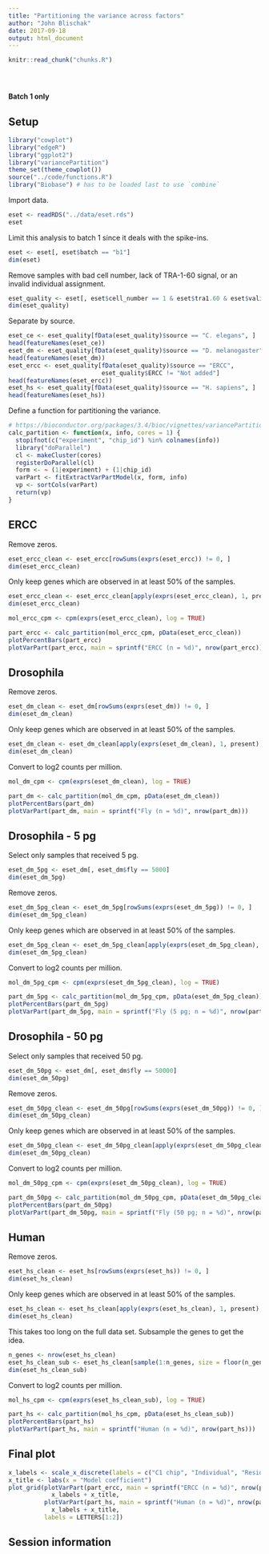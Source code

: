 ```yaml
---
title: "Partitioning the variance across factors"
author: "John Blischak"
date: 2017-09-18
output: html_document
---
```


<!-- The file analysis/chunks.R contains chunks that define default settings
shared across the workflowr files. -->
```r
knitr::read_chunk("chunks.R")
```

<!-- Update knitr chunk options -->
```r
```

<!-- Insert the date the file was last updated -->
```r
```

<!-- Insert the code version (Git commit SHA1) if Git repository exists and R
 package git2r is installed -->
```r
```

**Batch 1 only**

## Setup

```r
library("cowplot")
library("edgeR")
library("ggplot2")
library("variancePartition")
theme_set(theme_cowplot())
source("../code/functions.R")
library("Biobase") # has to be loaded last to use `combine`
```

Import data.

```r
eset <- readRDS("../data/eset.rds")
eset
```

Limit this analysis to batch 1 since it deals with the spike-ins.

```r
eset <- eset[, eset$batch == "b1"]
dim(eset)
```

Remove samples with bad cell number, lack of TRA-1-60 signal, or an invalid
individual assignment.

```r
eset_quality <- eset[, eset$cell_number == 1 & eset$tra1.60 & eset$valid_id]
dim(eset_quality)
```

Separate by source.

```r
eset_ce <- eset_quality[fData(eset_quality)$source == "C. elegans", ]
head(featureNames(eset_ce))
eset_dm <- eset_quality[fData(eset_quality)$source == "D. melanogaster", ]
head(featureNames(eset_dm))
eset_ercc <- eset_quality[fData(eset_quality)$source == "ERCC",
                          eset_quality$ERCC != "Not added"]
head(featureNames(eset_ercc))
eset_hs <- eset_quality[fData(eset_quality)$source == "H. sapiens", ]
head(featureNames(eset_hs))
```

Define a function for partitioning the variance.

```r
# https://bioconductor.org/packages/3.4/bioc/vignettes/variancePartition/inst/doc/variancePartition.R
calc_partition <- function(x, info, cores = 1) {
  stopifnot(c("experiment", "chip_id") %in% colnames(info))
  library("doParallel")
  cl <- makeCluster(cores)
  registerDoParallel(cl)
  form <- ~ (1|experiment) + (1|chip_id)
  varPart <- fitExtractVarPartModel(x, form, info)
  vp <- sortCols(varPart)
  return(vp)
}
```

## ERCC

Remove zeros.

```r
eset_ercc_clean <- eset_ercc[rowSums(exprs(eset_ercc)) != 0, ]
dim(eset_ercc_clean)
```

Only keep genes which are observed in at least 50% of the samples.

```r
eset_ercc_clean <- eset_ercc_clean[apply(exprs(eset_ercc_clean), 1, present), ]
dim(eset_ercc_clean)
```

```r
mol_ercc_cpm <- cpm(exprs(eset_ercc_clean), log = TRUE)
```

```r
part_ercc <- calc_partition(mol_ercc_cpm, pData(eset_ercc_clean))
plotPercentBars(part_ercc)
plotVarPart(part_ercc, main = sprintf("ERCC (n = %d)", nrow(part_ercc)))
```

## Drosophila

Remove zeros.

```r
eset_dm_clean <- eset_dm[rowSums(exprs(eset_dm)) != 0, ]
dim(eset_dm_clean)
```

Only keep genes which are observed in at least 50% of the samples.

```r
eset_dm_clean <- eset_dm_clean[apply(exprs(eset_dm_clean), 1, present), ]
dim(eset_dm_clean)
```

Convert to log2 counts per million.

```r
mol_dm_cpm <- cpm(exprs(eset_dm_clean), log = TRUE)
```

```r
part_dm <- calc_partition(mol_dm_cpm, pData(eset_dm_clean))
plotPercentBars(part_dm)
plotVarPart(part_dm, main = sprintf("Fly (n = %d)", nrow(part_dm)))
```

## Drosophila - 5 pg

Select only samples that received 5 pg.

```r
eset_dm_5pg <- eset_dm[, eset_dm$fly == 5000]
dim(eset_dm_5pg)
```

Remove zeros.

```r
eset_dm_5pg_clean <- eset_dm_5pg[rowSums(exprs(eset_dm_5pg)) != 0, ]
dim(eset_dm_5pg_clean)
```

Only keep genes which are observed in at least 50% of the samples.

```r
eset_dm_5pg_clean <- eset_dm_5pg_clean[apply(exprs(eset_dm_5pg_clean), 1, present), ]
dim(eset_dm_5pg_clean)
```

Convert to log2 counts per million.

```r
mol_dm_5pg_cpm <- cpm(exprs(eset_dm_5pg_clean), log = TRUE)
```

```r
part_dm_5pg <- calc_partition(mol_dm_5pg_cpm, pData(eset_dm_5pg_clean))
plotPercentBars(part_dm_5pg)
plotVarPart(part_dm_5pg, main = sprintf("Fly (5 pg; n = %d)", nrow(part_dm_5pg)))
```

## Drosophila - 50 pg

Select only samples that received 50 pg.

```r
eset_dm_50pg <- eset_dm[, eset_dm$fly == 50000]
dim(eset_dm_50pg)
```

Remove zeros.

```r
eset_dm_50pg_clean <- eset_dm_50pg[rowSums(exprs(eset_dm_50pg)) != 0, ]
dim(eset_dm_50pg_clean)
```

Only keep genes which are observed in at least 50% of the samples.

```r
eset_dm_50pg_clean <- eset_dm_50pg_clean[apply(exprs(eset_dm_50pg_clean), 1, present), ]
dim(eset_dm_50pg_clean)
```

Convert to log2 counts per million.

```r
mol_dm_50pg_cpm <- cpm(exprs(eset_dm_50pg_clean), log = TRUE)
```

```r
part_dm_50pg <- calc_partition(mol_dm_50pg_cpm, pData(eset_dm_50pg_clean))
plotPercentBars(part_dm_50pg)
plotVarPart(part_dm_50pg, main = sprintf("Fly (50 pg; n = %d)", nrow(part_dm_50pg)))
```

## Human

Remove zeros.

```r
eset_hs_clean <- eset_hs[rowSums(exprs(eset_hs)) != 0, ]
dim(eset_hs_clean)
```

Only keep genes which are observed in at least 50% of the samples.

```r
eset_hs_clean <- eset_hs_clean[apply(exprs(eset_hs_clean), 1, present), ]
dim(eset_hs_clean)
```

This takes too long on the full data set. Subsample the genes to get the idea.

```r
n_genes <- nrow(eset_hs_clean)
eset_hs_clean_sub <- eset_hs_clean[sample(1:n_genes, size = floor(n_genes * 0.05)), ]
dim(eset_hs_clean_sub)
```

Convert to log2 counts per million.

```r
mol_hs_cpm <- cpm(exprs(eset_hs_clean_sub), log = TRUE)
```

```r
part_hs <- calc_partition(mol_hs_cpm, pData(eset_hs_clean_sub))
plotPercentBars(part_hs)
plotVarPart(part_hs, main = sprintf("Human (n = %d)", nrow(part_hs)))
```

## Final plot

```r
x_labels <- scale_x_discrete(labels = c("C1 chip", "Individual", "Residuals"))
x_title <- labs(x = "Model coefficient")
plot_grid(plotVarPart(part_ercc, main = sprintf("ERCC (n = %d)", nrow(part_ercc))) +
            x_labels + x_title,
          plotVarPart(part_hs, main = sprintf("Human (n = %d)", nrow(part_hs))) +
            x_labels + x_title,
          labels = LETTERS[1:2])
```

## Session information

<!-- Insert the session information into the document -->
```r
```
